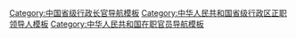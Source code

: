 {{Navbox with columns
|name = 现任中华人民共和国省级行政区行政首长
|state = {{{state|autocollapse}}}
|title = {{Flagicon|PRC}} [[现任中华人民共和国省级行政区行政首长列表|中华人民共和国各一级行政区现任行政首长]]

|col1header = 直辖市市长
|col1width = 
|col1 = '''[[北京市市长列表|北京]]'''：[[陈吉宁]]<br />'''[[天津市市长列表|天津]]'''：[[张工 (1961年)|张　工]]<br />'''[[上海市市长列表|上海]]'''：[[龚正|龚　正]]<br />'''[[重庆市市长列表|重庆]]'''：[[胡衡华]]

|col2header = 省长
|col2width = 
|col2 = '''[[河北行政长官列表|河北]]'''：[[王正谱]]{{ww}}'''[[山西行政长官列表|山西]]'''：[[蓝佛安]]{{ww}}'''[[辽宁行政长官列表|辽宁]]'''：[[李乐成]]{{ww}}'''[[吉林行政长官列表|吉林]]'''：[[韩俊 (1963年)|韩　俊]]{{ww}}'''[[黑龙江行政长官列表|黑龙江]]'''：[[胡昌升]]{{ww}}'''[[江苏行政长官列表|江苏]]'''：[[许昆林]]{{ww}}'''[[浙江行政长官列表|浙江]]'''：[[王浩 (1963年)|王　浩]]<br />'''[[安徽行政长官列表|安徽]]'''：[[王清宪]]{{ww}}'''[[福建行政长官列表|福建]]'''：[[赵龙 (1967年)|赵　龙]]{{ww}}'''[[江西行政长官列表|江西]]'''：[[叶建春]]{{ww}}'''[[山东行政长官列表|山东]]'''：[[周乃翔]]{{ww}}'''[[河南行政长官列表|河南]]'''：[[王凯 (1962年)|王　凯]]{{ww}}'''[[湖北行政长官列表|湖北]]'''：[[王忠林 (1962年)|王忠林]]{{ww}}'''[[湖南行政长官列表|湖南]]'''：[[毛伟明]]<br />'''[[广东行政长官列表|广东]]'''：[[王伟中]]{{ww}}'''[[海南行政长官列表|海南]]'''：[[冯飞|冯　飞]]{{ww}}'''[[四川行政长官列表|四川]]'''：[[黄强 (1963年)|黄　强]]{{ww}}'''[[贵州行政长官列表|贵州]]'''：[[李炳军]]{{ww}}'''[[云南行政长官列表|云南]]'''：[[王予波]]{{ww}}'''[[陕西行政长官列表|陕西]]'''：[[赵一德]]{{ww}}'''[[甘肃行政长官列表|甘肃]]'''：[[任振鹤]]<br />'''[[青海行政长官列表|青海]]'''：[[吴晓军]]
|col3header = 自治区主席
|col3width = 
|col3 = '''[[内蒙古行政长官列表|内蒙古]]'''：[[王莉霞]]<br />'''[[广西行政长官列表|广西]]'''：[[蓝天立]]<br />'''[[西藏自治区人民政府主席|西藏]]'''：[[严金海]]<br />'''[[宁夏行政长官列表|宁夏]]'''：[[张雨浦]]<br />'''[[新疆行政长官列表|新疆]]'''：[[艾尔肯·吐尼亚孜]]

|col4header = 特別行政区行政长官
|col4width = 
|col4 = '''[[香港特別行政區行政長官|香港]]'''：[[李家超]]<br />'''[[澳門特別行政區行政長官|澳门]]'''：[[賀一誠]]

|below = 参见：[[Template:中华人民共和国省级行政区党务主官|各省级行政区党委书记]]、[[中华人民共和国省级行政区领导人|各省级行政区主要机构负责人]]、[[末任中華民國大陸時期一級行政區行政首長列表]]
}}<noinclude>
{{collapsible option}}
[[Category:中国省级行政长官导航模板]]
[[Category:中华人民共和国省级行政区正职领导人模板]]
[[Category:中华人民共和国在职官员导航模板]]
</noinclude>